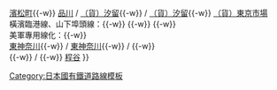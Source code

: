 {{鐵道路線
| 名稱 = [[File:Japanese National Railway logo.svg|50px|日本國有鐵道|link=日本國有鐵道]] [[東海道本線]]貨物線（[[東海道貨物線]]、[[高島線]]，廢除路段）
| 代表色 = #CCCCCC
| 背景色 = #DDDDDD
| 車站列表 = [[汐留站 (國鐵)|（貨）汐留]]{{-w}} [[濱松町站|濱松町]]{{-w}} [[品川站|品川]] / [[汐留站 (國鐵)|（貨）汐留]]{{-w}} {{link-ja|芝浦站|芝浦駅|（貨）芝浦}} / [[汐留站 (國鐵)|（貨）汐留]]{{-w}} [[東京市場站|（貨）東京市場]]<br />橫濱臨港線、山下埠頭線：{{link-ja|高島站 (神奈川縣)|高島駅 (神奈川県)|（貨）高島}}{{-w}} {{link-ja|東橫濱站|東横浜駅|（貨）東橫濱}}{{-w}} {{link-ja|橫濱港站|横浜港駅|橫濱港}}{{-w}} {{link-ja|山下埠頭站|山下埠頭駅|（貨）山下埠頭}}<br />美軍專用線化：{{link-ja|東高島站|東高島駅|（貨）東高島}}{{-w}} {{link-ja|瑞穗站 (神奈川縣)|瑞穂駅 (神奈川県)|（貨）瑞穗}}<br />[[東神奈川站|東神奈川]]{{-w}} {{link-ja|海神奈川站|海神奈川駅|（貨）海神奈川}} / [[東神奈川站|東神奈川]]{{-w}} {{link-ja|東高島站|東高島駅|（貨）東高島}} / {{link-ja|東高島站|東高島駅|（貨）東高島}}{{-w}} {{link-ja|橫濱市場站|横浜市場駅|（貨）橫濱市場}}<br />{{link-ja|高島站 (神奈川縣)|高島駅 (神奈川県)|（貨）高島}}{{-w}} {{link-ja|表高島站|表高島駅|（貨）表高島}} / {{link-ja|高島站 (神奈川縣)|高島駅 (神奈川県)|（貨）高島}}{{-w}} [[保土谷站|程谷]]
}}<noinclude>
[[Category:日本國有鐵道路線模板]]
</noinclude>